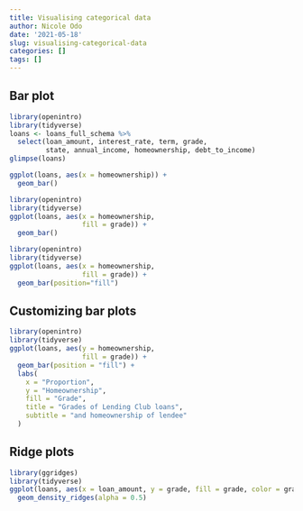 ```yaml
---
title: Visualising categorical data
author: Nicole Odo
date: '2021-05-18'
slug: visualising-categorical-data
categories: []
tags: []
---
```

## Bar plot
```r
library(openintro)
library(tidyverse)
loans <- loans_full_schema %>%
  select(loan_amount, interest_rate, term, grade, 
         state, annual_income, homeownership, debt_to_income)
glimpse(loans)

ggplot(loans, aes(x = homeownership)) +
  geom_bar()
```
```r
library(openintro)
library(tidyverse)
ggplot(loans, aes(x = homeownership, 
                  fill = grade)) +
  geom_bar()
```
```r
library(openintro)
library(tidyverse)
ggplot(loans, aes(x = homeownership, 
                  fill = grade)) +
  geom_bar(position="fill")
```
## Customizing bar plots
```r
library(openintro)
library(tidyverse)
ggplot(loans, aes(y = homeownership,
                  fill = grade)) +
  geom_bar(position = "fill") +
  labs(
    x = "Proportion",
    y = "Homeownership",
    fill = "Grade",
    title = "Grades of Lending Club loans",
    subtitle = "and homeownership of lendee"
  )
```
## Ridge plots
```r
library(ggridges)
library(tidyverse)
ggplot(loans, aes(x = loan_amount, y = grade, fill = grade, color = grade)) + 
  geom_density_ridges(alpha = 0.5)
```